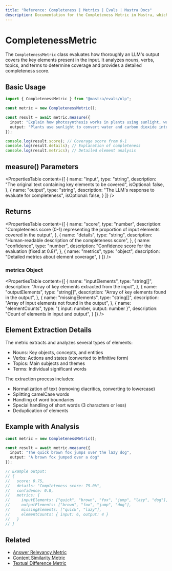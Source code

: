 ```yaml
---
title: "Reference: Completeness | Metrics | Evals | Mastra Docs"
description: Documentation for the Completeness Metric in Mastra, which evaluates how thoroughly LLM outputs cover key elements present in the input.
---
```


# CompletenessMetric

The `CompletenessMetric` class evaluates how thoroughly an LLM's output covers the key elements present in the input. It analyzes nouns, verbs, topics, and terms to determine coverage and provides a detailed completeness score.

## Basic Usage

```typescript
import { CompletenessMetric } from "@mastra/evals/nlp";

const metric = new CompletenessMetric();

const result = await metric.measure({
  input: "Explain how photosynthesis works in plants using sunlight, water, and carbon dioxide.",
  output: "Plants use sunlight to convert water and carbon dioxide into glucose through photosynthesis."
});

console.log(result.score); // Coverage score from 0-1
console.log(result.details); // Explanation of completeness
console.log(result.metrics); // Detailed element analysis
```

## measure() Parameters

<PropertiesTable
  content={[
    {
      name: "input",
      type: "string",
      description: "The original text containing key elements to be covered",
      isOptional: false,
    },
    {
      name: "output",
      type: "string",
      description: "The LLM's response to evaluate for completeness",
      isOptional: false,
    }
  ]}
/>

## Returns

<PropertiesTable
  content={[
    {
      name: "score",
      type: "number",
      description: "Completeness score (0-1) representing the proportion of input elements covered in the output",
    },
    {
      name: "details",
      type: "string",
      description: "Human-readable description of the completeness score",
    },
    {
      name: "confidence",
      type: "number",
      description: "Confidence score for the evaluation (fixed at 0.8)",
    },
    {
      name: "metrics",
      type: "object",
      description: "Detailed metrics about element coverage",
    }
  ]}
/>

### metrics Object

<PropertiesTable
  content={[
    {
      name: "inputElements",
      type: "string[]",
      description: "Array of key elements extracted from the input",
    },
    {
      name: "outputElements",
      type: "string[]",
      description: "Array of key elements found in the output",
    },
    {
      name: "missingElements",
      type: "string[]",
      description: "Array of input elements not found in the output",
    },
    {
      name: "elementCounts",
      type: "{ input: number, output: number }",
      description: "Count of elements in input and output",
    }
  ]}
/>

## Element Extraction Details

The metric extracts and analyzes several types of elements:
- Nouns: Key objects, concepts, and entities
- Verbs: Actions and states (converted to infinitive form)
- Topics: Main subjects and themes
- Terms: Individual significant words

The extraction process includes:
- Normalization of text (removing diacritics, converting to lowercase)
- Splitting camelCase words
- Handling of word boundaries
- Special handling of short words (3 characters or less)
- Deduplication of elements

## Example with Analysis

```typescript
const metric = new CompletenessMetric();

const result = await metric.measure({
  input: "The quick brown fox jumps over the lazy dog",
  output: "A brown fox jumped over a dog"
});

// Example output:
// {
//   score: 0.75,
//   details: "Completeness score: 75.0%",
//   confidence: 0.8,
//   metrics: {
//     inputElements: ["quick", "brown", "fox", "jump", "lazy", "dog"],
//     outputElements: ["brown", "fox", "jump", "dog"],
//     missingElements: ["quick", "lazy"],
//     elementCounts: { input: 6, output: 4 }
//   }
// }
```

## Related

- [Answer Relevancy Metric](./answer-relevancy)
- [Content Similarity Metric](./content-similarity)
- [Textual Difference Metric](./textual-difference) 